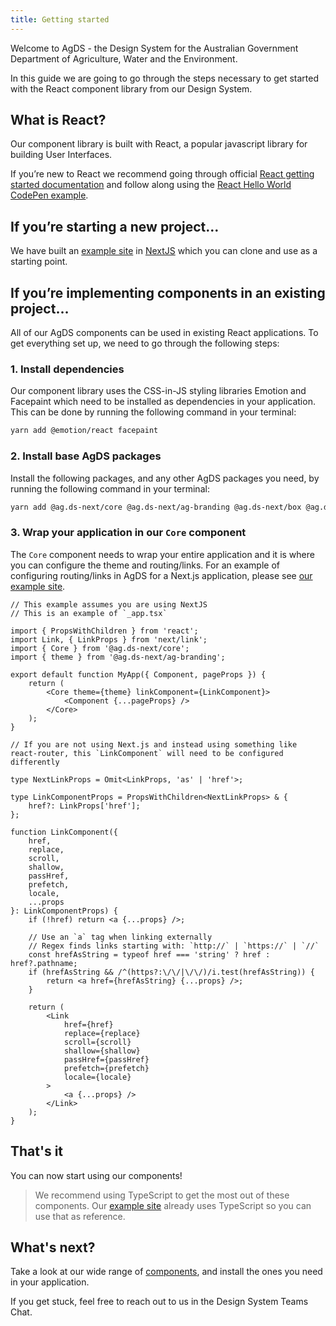 ```yaml
---
title: Getting started
---
```


Welcome to AgDS - the Design System for the Australian Government Department of Agriculture, Water and the Environment.

In this guide we are going to go through the steps necessary to get started with the React component library from our Design System.

## What is React?

Our component library is built with React, a popular javascript library for building User Interfaces.

If you’re new to React we recommend going through official [React getting started documentation](https://facebook.github.io/react/docs/hello-world.html) and follow along using the [React Hello World CodePen example](http://codepen.io/gaearon/pen/ZpvBNJ?editors=0010).

## If you’re starting a new project…

We have built an [example site](https://github.com/steelthreads/agds-next/tree/main/example-site) in [NextJS](https://nextjs.org/) which you can clone and use as a starting point.

## If you’re implementing components in an existing project…

All of our AgDS components can be used in existing React applications. To get everything set up, we need to go through the following steps:

### 1. Install dependencies

Our component library uses the CSS-in-JS styling libraries Emotion and Facepaint which need to be installed as dependencies in your application. This can be done by running the following command in your terminal:

```sh
yarn add @emotion/react facepaint
```

### 2. Install base AgDS packages

Install the following packages, and any other AgDS packages you need, by running the following command in your terminal:

```sh
yarn add @ag.ds-next/core @ag.ds-next/ag-branding @ag.ds-next/box @ag.ds-next/text
```

### 3. Wrap your application in our `Core` component

The `Core` component needs to wrap your entire application and it is where you can configure the theme and routing/links. For an example of configuring routing/links in AgDS for a Next.js application, please see [our example site](https://github.com/steelthreads/agds-next/tree/main/example-site/components/LinkComponent.tsx).

```tsx
// This example assumes you are using NextJS
// This is an example of `_app.tsx`

import { PropsWithChildren } from 'react';
import Link, { LinkProps } from 'next/link';
import { Core } from '@ag.ds-next/core';
import { theme } from '@ag.ds-next/ag-branding';

export default function MyApp({ Component, pageProps }) {
	return (
		<Core theme={theme} linkComponent={LinkComponent}>
			<Component {...pageProps} />
		</Core>
	);
}

// If you are not using Next.js and instead using something like react-router, this `LinkComponent` will need to be configured differently

type NextLinkProps = Omit<LinkProps, 'as' | 'href'>;

type LinkComponentProps = PropsWithChildren<NextLinkProps> & {
	href?: LinkProps['href'];
};

function LinkComponent({
	href,
	replace,
	scroll,
	shallow,
	passHref,
	prefetch,
	locale,
	...props
}: LinkComponentProps) {
	if (!href) return <a {...props} />;

	// Use an `a` tag when linking externally
	// Regex finds links starting with: `http://` | `https://` | `//`
	const hrefAsString = typeof href === 'string' ? href : href?.pathname;
	if (hrefAsString && /^(https?:\/\/|\/\/)/i.test(hrefAsString)) {
		return <a href={hrefAsString} {...props} />;
	}

	return (
		<Link
			href={href}
			replace={replace}
			scroll={scroll}
			shallow={shallow}
			passHref={passHref}
			prefetch={prefetch}
			locale={locale}
		>
			<a {...props} />
		</Link>
	);
}
```

## That's it

You can now start using our components!

> We recommend using TypeScript to get the most out of these components. Our [example site](https://github.com/steelthreads/agds-next/tree/main/example-site) already uses TypeScript so you can use that as reference.

## What's next?

Take a look at our wide range of [components](https://steelthreads.github.io/agds-next/packages), and install the ones you need in your application.

If you get stuck, feel free to reach out to us in the Design System Teams Chat.
